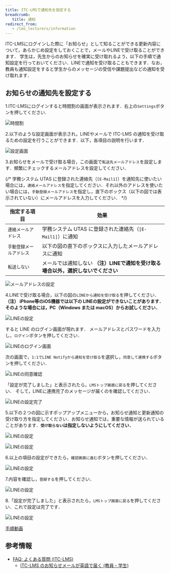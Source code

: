```yaml
---
title: ITC-LMSで通知先を設定する
breadcrumb:
   title: 通知
redirect_from:
   - /lms_lecturers/information
---
```



ITC-LMSにログインした際に「お知らせ」として知ることができる更新内容について，あらかじめ設定をしておくことで，メールやLINEで受け取ることができます．
学生は，先生からのお知らせを確実に受け取れるよう，以下の手順で通知設定を行っておいてください．LINEで通知を受け取ることもできます．なお，教員も通知設定をすると学生からのメッセージの受信や課題提出などの通知を受け取れます．

## お知らせの通知先を設定する

1.ITC-LMSにログインすると時間割の画面が表示されます．右上の`Settings`ボタンを押してください.

![時間割](schedule.png)

2.以下のような設定画面が表示され，LINEやメールで ITC-LMS の通知を受け取るための設定を行うことができます．以下，各項目の説明を行います．

![設定画面](settings.png)

3.お知らせをメールで受け取る場合，この画面で`転送先メールアドレス`を設定します．頻繁にチェックするメールアドレスを設定してください．

{/* 
学務システム UTAS に登録された連絡先（`[E-Mail1]`）を通知先に使いたい場合には，`連絡メールアドレス`を指定してください．それ以外のアドレスを使いたい場合には，`手動登録メールアドレス`を指定し，直下のボックス（以下の図では表示されていない）にメールアドレスを入力してください．
*/}

|指定する項目|効果|
|---|---|
|`連絡メールアドレス`|学務システム UTAS に登録された連絡先（`[E-Mail1]`）に通知|
|`手動登録メールアドレス`|以下の図の直下のボックスに入力したメールアドレスに通知|
|`転送しない`|メールでは通知しない **（注）LINEで通知を受け取る場合以外，選択しないでください**|

![メールアドレスの設定](mail_address.png)

<NotifiationHelp />

4.LINEで受け取る場合，以下の図の`LINEから通知を受け取る`を押してください．  
**（注） iPhone等のiOS機器では以下の LINEの設定ができないことがあります．そのような場合には，PC（Windows または macOS）からお試しください．**

![LINEの設定](LINE.png)

すると LINE のログイン画面が現れます．
メールアドレスとパスワードを入力し，`ログイン`ボタンを押してください．

![LINEのログイン画面](LINE_login.png)

次の画面で，`1:1でLINE Notifyから通知を受け取る`を選択し，`同意して連携する`ボタンを押してください．

![LINEの同意確認](LINE_confirm.png)

「設定が完了しました」と表示されたら，`LMSトップ画面に戻る`を押してください．
そして，LINEに連携完了のメッセージが届くのを確認してください．

![LINEの設定完了](LINE_completed.png)

5.以下の２つの図に示すポップアップメニューから，お知らせ通知と更新通知の受け取り方を指定してください．お知らせ通知では，重要な情報が送られていることがあります．**`受け取らない`は指定しないようにしてください．**

![LINEの設定](announcement.png)

![LINEの設定](update_notification.png)

6.以上の項目の設定ができたら，`確認画面に進む`ボタンを押してください．

![LINEの設定](confirmation.png)

7.内容を確認し，`登録する`を押してください．

![LINEの設定](completed.png)

8.「設定が完了しました」と表示されたら，`LMSトップ画面に戻る`を押してください．これで設定は完了です．

![LINEの設定](last.png)

[手順動画](https://youtu.be/xAur5zar5Sc)

## 参考情報
* <a href="https://www.ecc.u-tokyo.ac.jp/itc-lms/faq.html">FAQ: よくある質問 (ITC-LMS)</a>
  * <a href="https://www.ecc.u-tokyo.ac.jp/announcement/2014/04/21_1886.html">ITC-LMS のお知らせメールが英語で届く (教員・学生)</a>
